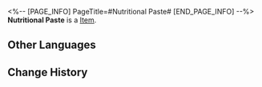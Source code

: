 <%-- [PAGE_INFO]
PageTitle=#Nutritional Paste#
[END_PAGE_INFO] --%>
{{Item Infobox
|id          = 281003
|image       = Item Nutritional Paste.png
|type        = 
|invCategory = 
|rarity      = 3
|effect      = Helps creations thrive better.
|description = "The great life-nurturing potion is actually... strawberry-flavored?"<br />"I don't believe it unless you let me taste it."
}}
'''Nutritional Paste''' is a [[Item]].

==Other Languages==
{{Other Languages
|en   = Nutritional Paste
|zhs  = 营养膏
|zht  = 營養膏
|ja   = 栄養クリーム
|ko   = 영양 페이스트
|es   = Crema nutricional
|fr   = Pâte nutritive
|ru   = Питательная паста
|th   = ยาบำรุงร่างกาย
|vi   = Thuốc Dinh Dưỡng
|de   = Nahrhafte Paste
|id   = Nutritional Paste
|pt   = Pasta Nutricional
}}

==Change History==
{{Change History|2.0}}